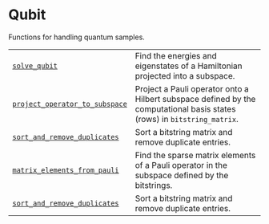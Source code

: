 # Qubit

<span id="module-qiskit_addon_sqd.qubit" />

<span id="qiskit-addon-sqd-qubit" />

Functions for handling quantum samples.

|                                                                                                                                             |                                                                                                                          |
| ------------------------------------------------------------------------------------------------------------------------------------------- | ------------------------------------------------------------------------------------------------------------------------ |
| [`solve_qubit`](qiskit_addon_sqd.qubit.solve_qubit "qiskit_addon_sqd.qubit.solve_qubit")                                                    | Find the energies and eigenstates of a Hamiltonian projected into a subspace.                                            |
| [`project_operator_to_subspace`](qiskit_addon_sqd.qubit.project_operator_to_subspace "qiskit_addon_sqd.qubit.project_operator_to_subspace") | Project a Pauli operator onto a Hilbert subspace defined by the computational basis states (rows) in `bitstring_matrix`. |
| [`sort_and_remove_duplicates`](qiskit_addon_sqd.qubit.sort_and_remove_duplicates "qiskit_addon_sqd.qubit.sort_and_remove_duplicates")       | Sort a bitstring matrix and remove duplicate entries.                                                                    |
| [`matrix_elements_from_pauli`](qiskit_addon_sqd.qubit.matrix_elements_from_pauli "qiskit_addon_sqd.qubit.matrix_elements_from_pauli")       | Find the sparse matrix elements of a Pauli operator in the subspace defined by the bitstrings.                           |
| [`sort_and_remove_duplicates`](qiskit_addon_sqd.qubit.sort_and_remove_duplicates "qiskit_addon_sqd.qubit.sort_and_remove_duplicates")       | Sort a bitstring matrix and remove duplicate entries.                                                                    |
